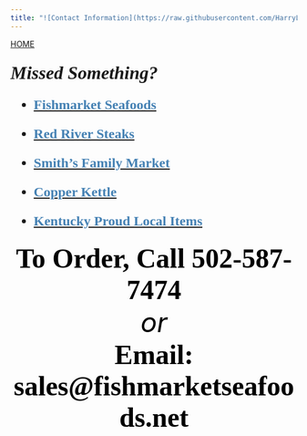 ```yaml
---
title: "![Contact Information](https://raw.githubusercontent.com/HarryLu95/Fishmarket-Website/master/Call.png)"
---
```

<style>
img {
  width: 200px;
}
</style>

<div id="backhome"><a href="index.html">HOME</a></div>


<font face="High Tower Text" size=5><nav>
<font size=6>***Missed Something?***</font>

- [<font color=SteelBlue>**Fishmarket Seafoods**</font>](Brand_FishmarketSeafoods.html)

- [<font color=SteelBlue>**Red River Steaks**</font>](Brand_RedRiverSteaks.html)

- [<font color=SteelBlue>**Smith's Family Market**</font>](Brand_SmithFamilyMarket.html)

- [<font color=SteelBlue>**Copper Kettle**</font>](Brand_CopperKettle.html)

- [<font color=SteelBlue>**Kentucky Proud Local Items**</font>](Splty_KentuckyProud.html)

</nav></font>

<section style="text-align:center">
<font face="GungsuhChe" color=black size=7>**To Order, Call 502-587-7474**</font>
<br>
<font color=black size=7>*or*</font>
<br>
<font face="GungsuhChe" color=black size=7><b>Email: sales@fishmarketseafoods.net<b></font>
</section>